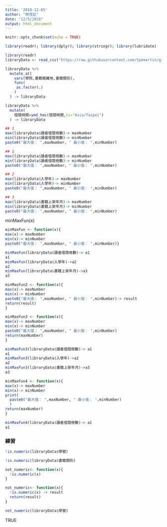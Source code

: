 ```yaml
---
title: '2018-12-05'
author: "林茂廷"
date: "12/5/2018"
output: html_document
---
```


```r
knitr::opts_chunk$set(echo = TRUE)
```

```r
library(readr); library(dplyr); library(stringr); library(lubridate)

```

```r
library(readr)
libraryData <- read_csv("https://raw.githubusercontent.com/tpemartin/github-data/master/library100_102.csv")
```

```r
libraryData %>%
  mutate_at(
    vars(學院,書籍館藏地,書籍類別),
    funs(
     as.factor(.)
    )
  ) -> libraryData

libraryData %>%
  mutate(
    借閱時間=ymd_hms(借閱時間,tz="Asia/Taipei")
  ) -> libraryData


```

```r
## 1
max(libraryData$讀者借閱冊數)-> maxNumber
min(libraryData$讀者借閱冊數)-> minNumber
paste0("最大值： ",maxNumber, " 最小值： ",minNumber)
```


```r
## 1
max(libraryData$讀者借閱冊數)-> maxNumber
min(libraryData$讀者借閱冊數)-> minNumber
paste0("最大值： ",maxNumber, " 最小值： ",minNumber)

## 2
max(libraryData$入學年)-> maxNumber
min(libraryData$入學年)-> minNumber
paste0("最大值： ",maxNumber, " 最小值： ",minNumber)

## 3
max(libraryData$書籍上架年月)-> maxNumber
min(libraryData$書籍上架年月)-> minNumber
paste0("最大值： ",maxNumber, " 最小值： ",minNumber)
```

minMaxFun(x)
```r
minMaxFun <- function(x){
max(x)-> maxNumber
min(x)-> minNumber
paste0("最大值： ",maxNumber, " 最小值： ",minNumber)}
```

```r
minMaxFun(libraryData$讀者借閱冊數)-> a1
a1
minMaxFun(libraryData$入學年)->a2
a2
minMaxFun(libraryData$書籍上架年月)->a3
a3
```


```r
minMaxFun2 <- function(x){
max(x)-> maxNumber
min(x)-> minNumber
paste0("最大值： ",maxNumber, " 最小值： ",minNumber)-> result
return(result)
}
```


```r
minMaxFun3 <- function(x){
max(x)-> maxNumber
min(x)-> minNumber
paste0("最大值： ",maxNumber, " 最小值： ",minNumber)
return(maxNumber)
}
```


```r
minMaxFun3(libraryData$讀者借閱冊數)-> a1
a1
minMaxFun3(libraryData$入學年)->a2
a2
minMaxFun3(libraryData$書籍上架年月)->a3
a3
```


```r
minMaxFun4 <- function(x){
max(x)-> maxNumber
min(x)-> minNumber
print(
  paste0("最大值： ",maxNumber, " 最小值： ",minNumber)
  ) 
return(maxNumber)
}
```

```r
minMaxFun4(libraryData$讀者借閱冊數)-> a1
a1
```

###  練習

```r
!is.numeric(libraryData$學號)

!is.numeric(libraryData$書籍類別)

```

```r

not_numeric<- function(x){
  !is.numeric(x)
}
```

```r
not_numeric<- function(x){
  !is.numeric(x) -> result
  return(result)
}
```



```r
not_numeric(libraryData$學號)
```
TRUE
